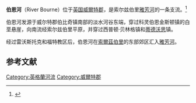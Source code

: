 {{multiple issues|
{{copyedit|time=2017-03-18T04:39:27+00:00}}
{{expand|time=2017-03-18T04:39:27+00:00}}
}}
{{Geobox|河流
<!-- *** Name section *** -->|other_name1=<!-- *** Image *** --->|image=Chalkstream.jpg|image_caption=伯恩河|image_size=180px|country=[[英国|英国]]|region=[[威尔特郡|威尔特郡]]|tributary_right1=<!-- *** Free fields *** -->|city1=<!-- *** Geography *** -->|source_lat_d=51|source_length=<!-- *** Mouth *** -->|mouth_location=[[索尔兹伯里|索尔兹伯里]]|mouth_elevation=<!-- *** Tributaries *** -->|mouth_lat_d=51|source_lat_m=21|source_lat_s=09|source_lat_NS=N|source_long_d=1|source_long_m=40|source_long_s=17|source_long_EW=W|mouth_lat_m=03|mouth_lat_s=44|mouth_lat_NS=N|mouth_long_d=1|mouth_long_m=47|mouth_long_s=22|mouth_long_EW=W|discharge1_average=<!-- *** Source *** -->}}
'''伯恩河'''（River Bourne）位于[[英国|英国]][[威爾特郡|威爾特郡]]，是索尔兹伯里[[雅芳河_(漢普郡)|雅芳河]]的一条支流。<ref>{{Cite web|url=https://history.wiltshire.gov.uk/community/getcom.php?id=249|title=My Page <!-- Title -->|accessdate=2017-03-26|last=Webmaster|first=Wiltshire Council|work=Wiltshire Council|language=en-gb|archive-date=2016-03-04|archive-url=https://web.archive.org/web/20160304055440/http://history.wiltshire.gov.uk/community/getcom.php?id=249|dead-url=no}}</ref>

伯恩河发源于威尔特郡伯比奇镇南部的淡水河谷东端，穿过科灵伯恩金斯顿镇的白垩悬崖，向南流经索尔兹伯里平原，并穿过西普顿·贝林格镇和[[蒂德沃思|蒂德沃思]]镇。

经过雷沃斯托克和福特教区后，伯恩河在[[索爾茲伯里|索爾茲伯里]]的东部郊区汇入[[雅芳河_(漢普郡)|雅芳河]]。

== 参考文献 ==
{{Reflist}}

[[Category:英格蘭河流|Category:英格蘭河流]]
[[Category:威爾特郡|Category:威爾特郡]]